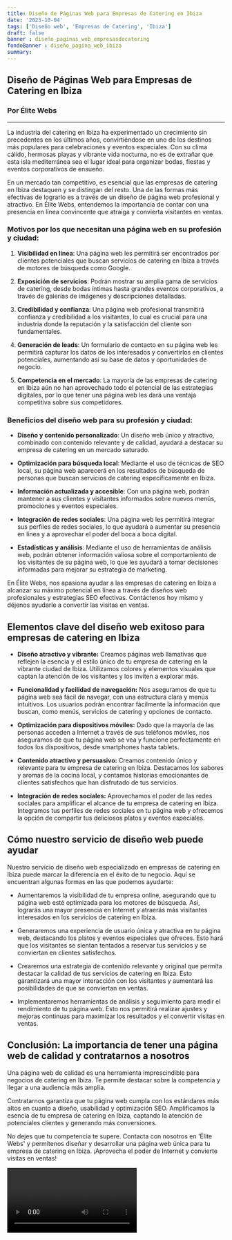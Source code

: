 ```yaml
---
title: Diseño de Páginas Web para Empresas de Catering en Ibiza
date: '2023-10-04'
tags: ['Diseño web', 'Empresas de Catering', 'Ibiza']
draft: false
banner : diseño_paginas_web_empresasdecatering
fondoBanner : diseño_pagina_web_ibiza
summary: 
---
```


## Diseño de Páginas Web para Empresas de Catering en Ibiza
### Por Élite Webs

---

La industria del catering en Ibiza ha experimentado un crecimiento sin precedentes en los últimos años, convirtiéndose en uno de los destinos más populares para celebraciones y eventos especiales. Con su clima cálido, hermosas playas y vibrante vida nocturna, no es de extrañar que esta isla mediterránea sea el lugar ideal para organizar bodas, fiestas y eventos corporativos de ensueño.

En un mercado tan competitivo, es esencial que las empresas de catering en Ibiza destaquen y se distingan del resto. Una de las formas más efectivas de lograrlo es a través de un diseño de página web profesional y atractivo. En Élite Webs, entendemos la importancia de contar con una presencia en línea convincente que atraiga y convierta visitantes en ventas.

### Motivos por los que necesitan una página web en su profesión y ciudad:

1. **Visibilidad en línea**: Una página web les permitirá ser encontrados por clientes potenciales que buscan servicios de catering en Ibiza a través de motores de búsqueda como Google.

2. **Exposición de servicios**: Podrán mostrar su amplia gama de servicios de catering, desde bodas íntimas hasta grandes eventos corporativos, a través de galerías de imágenes y descripciones detalladas.

3. **Credibilidad y confianza**: Una página web profesional transmitirá confianza y credibilidad a los visitantes, lo cual es crucial para una industria donde la reputación y la satisfacción del cliente son fundamentales.

4. **Generación de leads**: Un formulario de contacto en su página web les permitirá capturar los datos de los interesados y convertirlos en clientes potenciales, aumentando así su base de datos y oportunidades de negocio.

5. **Competencia en el mercado**: La mayoría de las empresas de catering en Ibiza aún no han aprovechado todo el potencial de las estrategias digitales, por lo que tener una página web les dará una ventaja competitiva sobre sus competidores.

### Beneficios del diseño web para su profesión y ciudad:

- **Diseño y contenido personalizado**: Un diseño web único y atractivo, combinado con contenido relevante y de calidad, ayudará a destacar su empresa de catering en un mercado saturado.

- **Optimización para búsqueda local**: Mediante el uso de técnicas de SEO local, su página web aparecerá en los resultados de búsqueda de personas que buscan servicios de catering específicamente en Ibiza.

- **Información actualizada y accesible**: Con una página web, podrán mantener a sus clientes y visitantes informados sobre nuevos menús, promociones y eventos especiales.

- **Integración de redes sociales**: Una página web les permitirá integrar sus perfiles de redes sociales, lo que ayudará a aumentar su presencia en línea y a aprovechar el poder del boca a boca digital.

- **Estadísticas y análisis**: Mediante el uso de herramientas de análisis web, podrán obtener información valiosa sobre el comportamiento de los visitantes de su página web, lo que les ayudará a tomar decisiones informadas para mejorar su estrategia de marketing.

En Élite Webs, nos apasiona ayudar a las empresas de catering en Ibiza a alcanzar su máximo potencial en línea a través de diseños web profesionales y estrategias SEO efectivas. Contáctenos hoy mismo y déjenos ayudarle a convertir las visitas en ventas.

<GifSeo />

<Cta />

## Elementos clave del diseño web exitoso para empresas de catering en Ibiza

- **Diseño atractivo y vibrante:** Creamos páginas web llamativas que reflejen la esencia y el estilo único de tu empresa de catering en la vibrante ciudad de Ibiza. Utilizamos colores y elementos visuales que captan la atención de los visitantes y los inviten a explorar más.

- **Funcionalidad y facilidad de navegación:** Nos aseguramos de que tu página web sea fácil de navegar, con una estructura clara y menús intuitivos. Los usuarios podrán encontrar fácilmente la información que buscan, como menús, servicios de catering y opciones de contacto.

- **Optimización para dispositivos móviles:** Dado que la mayoría de las personas acceden a Internet a través de sus teléfonos móviles, nos aseguramos de que tu página web se vea y funcione perfectamente en todos los dispositivos, desde smartphones hasta tablets.

- **Contenido atractivo y persuasivo:** Creamos contenido único y relevante para tu empresa de catering en Ibiza. Destacamos los sabores y aromas de la cocina local, y contamos historias emocionantes de clientes satisfechos que han disfrutado de tus servicios.

- **Integración de redes sociales:** Aprovechamos el poder de las redes sociales para amplificar el alcance de tu empresa de catering en Ibiza. Integramos tus perfiles de redes sociales en tu página web y ofrecemos la opción de compartir tus deliciosos platos y eventos especiales.

## Cómo nuestro servicio de diseño web puede ayudar

Nuestro servicio de diseño web especializado en empresas de catering en Ibiza puede marcar la diferencia en el éxito de tu negocio. Aquí se encuentran algunas formas en las que podemos ayudarte:

- Aumentaremos la visibilidad de tu empresa online, asegurando que tu página web esté optimizada para los motores de búsqueda. Así, lograrás una mayor presencia en Internet y atraerás más visitantes interesados en los servicios de catering en Ibiza.

- Generaremos una experiencia de usuario única y atractiva en tu página web, destacando los platos y eventos especiales que ofreces. Esto hará que los visitantes se sientan tentados a reservar tus servicios y se conviertan en clientes satisfechos.

- Crearemos una estrategia de contenido relevante y original que permita destacar la calidad de tus servicios de catering en Ibiza. Esto garantizará una mayor interacción con los visitantes y aumentará las posibilidades de que se conviertan en ventas.

- Implementaremos herramientas de análisis y seguimiento para medir el rendimiento de tu página web. Esto nos permitirá realizar ajustes y mejoras continuas para maximizar los resultados y el convertir visitas en ventas.

## Conclusión: La importancia de tener una página web de calidad y contratarnos a nosotros

Una página web de calidad es una herramienta imprescindible para negocios de catering en Ibiza. Te permite destacar sobre la competencia y llegar a una audiencia más amplia. 

Contratarnos garantiza que tu página web cumpla con los estándares más altos en cuanto a diseño, usabilidad y optimización SEO. Amplificamos la esencia de tu empresa de catering en Ibiza, captando la atención de potenciales clientes y generando más conversiones.

No dejes que tu competencia te supere. Contacta con nosotros en 'Élite Webs' y permítenos diseñar y desarrollar una página web única para tu empresa de catering en Ibiza. ¡Aprovecha el poder de Internet y convierte visitas en ventas!

<Video />

<CtaBot job='Empresas de Catering' city='Ibiza'/>

<Gmaps query='Ibiza+españa+maps' />